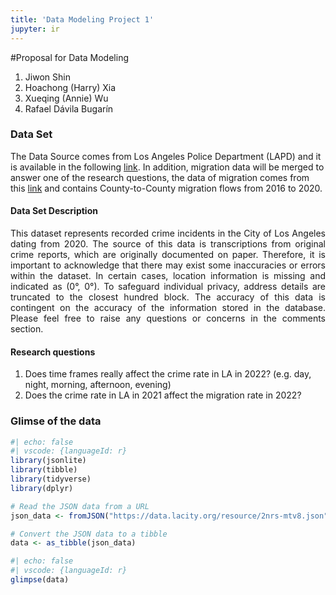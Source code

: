 ```yaml
---
title: 'Data Modeling Project 1'
jupyter: ir
---
```


#Proposal for Data Modeling


1. Jiwon Shin
2. Hoachong (Harry) Xia
3. Xueqing (Annie) Wu
4. Rafael Dávila Bugarín

### Data Set

The Data Source comes from Los Angeles Police Department (LAPD) and it is available in the following [link](https://data.lacity.org/A-Safe-City/Crime-Data-from-2010-to-Present/y8tr-7khq). In addition, migration data will be merged to answer one of the research questions, the data of migration comes from this [link](https://www.census.gov/data/tables/2020/demo/geographic-mobility/county-to-county-migration-2016-2020.html) and contains County-to-County migration flows from 2016 to 2020.

#### Data Set Description

<div style="text-align: justify">This dataset represents recorded crime incidents in the City of Los Angeles dating from 2020. The source of this data is transcriptions from original crime reports, which are originally documented on paper. Therefore, it is important to acknowledge that there may exist some inaccuracies or errors within the dataset. In certain cases, location information is missing and indicated as (0°, 0°). To safeguard individual privacy, address details are truncated to the closest hundred block. The accuracy of this data is contingent on the accuracy of the information stored in the database. Please feel free to raise any questions or concerns in the comments section.</div>

#### Research questions

1. Does time frames really affect the crime rate in LA in 2022? (e.g. day, night, morning, afternoon, evening)
2. Does the crime rate in LA in 2021 affect the migration rate in 2022?

### Glimse of the data








```r
#| echo: false
#| vscode: {languageId: r}
library(jsonlite)
library(tibble)
library(tidyverse)
library(dplyr)

# Read the JSON data from a URL
json_data <- fromJSON("https://data.lacity.org/resource/2nrs-mtv8.json")

# Convert the JSON data to a tibble
data <- as_tibble(json_data)
```

```r
#| echo: false
#| vscode: {languageId: r}
glimpse(data)
```


